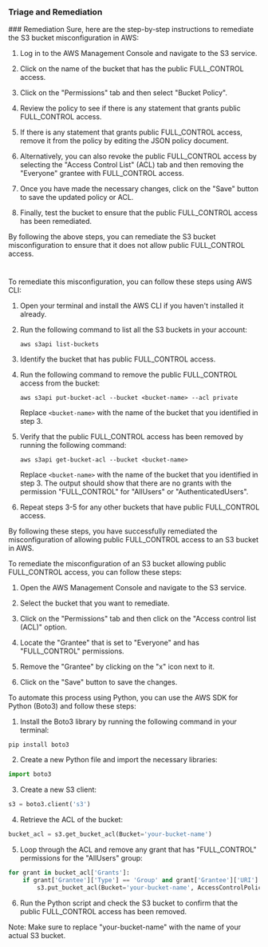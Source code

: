 
### Triage and Remediation
<Tabs>
<Tab title='Remediation'>
### Remediation

<AccordionGroup>
<Accordion title='Using Console' defaultOpen='true'>
Sure, here are the step-by-step instructions to remediate the S3 bucket misconfiguration in AWS:

1. Log in to the AWS Management Console and navigate to the S3 service.

2. Click on the name of the bucket that has the public FULL_CONTROL access.

3. Click on the "Permissions" tab and then select "Bucket Policy".

4. Review the policy to see if there is any statement that grants public FULL_CONTROL access. 

5. If there is any statement that grants public FULL_CONTROL access, remove it from the policy by editing the JSON policy document.

6. Alternatively, you can also revoke the public FULL_CONTROL access by selecting the "Access Control List" (ACL) tab and then removing the "Everyone" grantee with FULL_CONTROL access.

7. Once you have made the necessary changes, click on the "Save" button to save the updated policy or ACL.

8. Finally, test the bucket to ensure that the public FULL_CONTROL access has been remediated. 

By following the above steps, you can remediate the S3 bucket misconfiguration to ensure that it does not allow public FULL_CONTROL access.

#
</Accordion>

<Accordion title='Using CLI'>
To remediate this misconfiguration, you can follow these steps using AWS CLI:

1. Open your terminal and install the AWS CLI if you haven't installed it already.

2. Run the following command to list all the S3 buckets in your account:

   ```
   aws s3api list-buckets
   ```

3. Identify the bucket that has public FULL_CONTROL access.

4. Run the following command to remove the public FULL_CONTROL access from the bucket:

   ```
   aws s3api put-bucket-acl --bucket <bucket-name> --acl private
   ```

   Replace `<bucket-name>` with the name of the bucket that you identified in step 3.

5. Verify that the public FULL_CONTROL access has been removed by running the following command:

   ```
   aws s3api get-bucket-acl --bucket <bucket-name>
   ```

   Replace `<bucket-name>` with the name of the bucket that you identified in step 3. The output should show that there are no grants with the permission "FULL_CONTROL" for "AllUsers" or "AuthenticatedUsers".

6. Repeat steps 3-5 for any other buckets that have public FULL_CONTROL access.

By following these steps, you have successfully remediated the misconfiguration of allowing public FULL_CONTROL access to an S3 bucket in AWS.
</Accordion>

<Accordion title='Using Python'>
To remediate the misconfiguration of an S3 bucket allowing public FULL_CONTROL access, you can follow these steps:

1. Open the AWS Management Console and navigate to the S3 service.

2. Select the bucket that you want to remediate.

3. Click on the "Permissions" tab and then click on the "Access control list (ACL)" option.

4. Locate the "Grantee" that is set to "Everyone" and has "FULL_CONTROL" permissions.

5. Remove the "Grantee" by clicking on the "x" icon next to it.

6. Click on the "Save" button to save the changes.

To automate this process using Python, you can use the AWS SDK for Python (Boto3) and follow these steps:

1. Install the Boto3 library by running the following command in your terminal:

```
pip install boto3
```

2. Create a new Python file and import the necessary libraries:

```python
import boto3
```

3. Create a new S3 client:

```python
s3 = boto3.client('s3')
```

4. Retrieve the ACL of the bucket:

```python
bucket_acl = s3.get_bucket_acl(Bucket='your-bucket-name')
```

5. Loop through the ACL and remove any grant that has "FULL_CONTROL" permissions for the "AllUsers" group:

```python
for grant in bucket_acl['Grants']:
    if grant['Grantee']['Type'] == 'Group' and grant['Grantee']['URI'] == 'http://acs.amazonaws.com/groups/global/AllUsers' and grant['Permission'] == 'FULL_CONTROL':
        s3.put_bucket_acl(Bucket='your-bucket-name', AccessControlPolicy={'Grants': [g for g in bucket_acl['Grants'] if g != grant], 'Owner': bucket_acl['Owner']})
```

6. Run the Python script and check the S3 bucket to confirm that the public FULL_CONTROL access has been removed.

Note: Make sure to replace "your-bucket-name" with the name of your actual S3 bucket.
</Accordion>

</AccordionGroup>
</Tab>
</Tabs>
